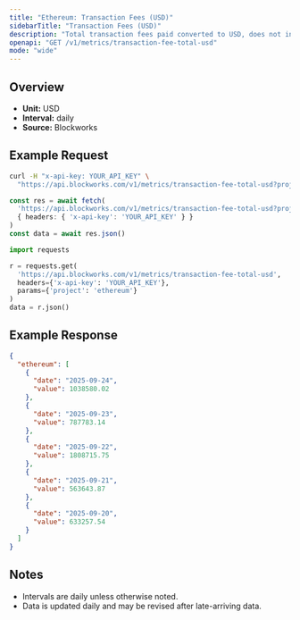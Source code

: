```yaml
---
title: "Ethereum: Transaction Fees (USD)"
sidebarTitle: "Transaction Fees (USD)"
description: "Total transaction fees paid converted to USD, does not include out-of-protocol tips or additional sources of revenue"
openapi: "GET /v1/metrics/transaction-fee-total-usd"
mode: "wide"
---
```


## Overview

- **Unit:** USD
- **Interval:** daily
- **Source:** Blockworks

## Example Request

<CodeGroup>

```bash cURL
curl -H "x-api-key: YOUR_API_KEY" \
  "https://api.blockworks.com/v1/metrics/transaction-fee-total-usd?project=ethereum"
```

```typescript TypeScript
const res = await fetch(
  'https://api.blockworks.com/v1/metrics/transaction-fee-total-usd?project=ethereum',
  { headers: { 'x-api-key': 'YOUR_API_KEY' } }
)
const data = await res.json()
```

```python Python
import requests

r = requests.get(
  'https://api.blockworks.com/v1/metrics/transaction-fee-total-usd',
  headers={'x-api-key': 'YOUR_API_KEY'},
  params={'project': 'ethereum'}
)
data = r.json()
```

</CodeGroup>

## Example Response

```json
{
  "ethereum": [
    {
      "date": "2025-09-24",
      "value": 1038580.02
    },
    {
      "date": "2025-09-23",
      "value": 787783.14
    },
    {
      "date": "2025-09-22",
      "value": 1808715.75
    },
    {
      "date": "2025-09-21",
      "value": 563643.87
    },
    {
      "date": "2025-09-20",
      "value": 633257.54
    }
  ]
}
```

## Notes
- Intervals are daily unless otherwise noted.
- Data is updated daily and may be revised after late-arriving data.